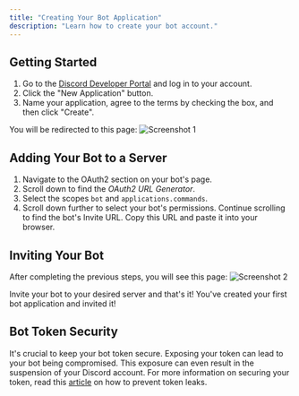 ```yaml
---
title: "Creating Your Bot Application"
description: "Learn how to create your bot account."
---
```


## Getting Started

1. Go to the [Discord Developer Portal](https://discord.com/developers) and log in to your account.
2. Click the "New Application" button.
3. Name your application, agree to the terms by checking the box, and then click "Create".

You will be redirected to this page:
![Screenshot 1](screenshots/screenshot-1.png)

## Adding Your Bot to a Server

1. Navigate to the OAuth2 section on your bot's page.
2. Scroll down to find the *OAuth2 URL Generator*.
3. Select the scopes `bot` and `applications.commands`.
4. Scroll down further to select your bot's permissions. Continue scrolling to find the bot's Invite URL. Copy this URL and paste it into your browser.

## Inviting Your Bot

After completing the previous steps, you will see this page:
![Screenshot 2](screenshots/screenshot-2.png)

Invite your bot to your desired server and that's it! You've created your first bot application and invited it!

## Bot Token Security

It's crucial to keep your bot token secure. Exposing your token can lead to your bot being compromised. This exposure can even result in the suspension of your Discord account. For more information on securing your token, read this [article](https://discordjs.guide/creating-your-bot/#using-environment-variables) on how to prevent token leaks.
